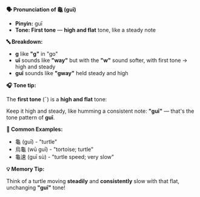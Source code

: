 **🗣️ Pronunciation of 龜 (guī)**

- **Pinyin:** guī
- **Tone: First tone** — **high and flat** tone, like a steady note

**🔤 Breakdown:**

- **g** like **"g"** in "go"
- **uī** sounds like **"way"** but with the **"w"** sound softer, with first tone → high and steady
- **guī** sounds like **"gway"** held steady and high

**🎧 Tone tip:**

The **first tone** (¯) is a **high and flat** tone:

Keep it high and steady, like humming a consistent note: **"guī"** — that's the tone pattern of
**guī**.

**📝 Common Examples:**

- 龜 (guī) - "turtle"
- 烏龜 (wū guī) - "tortoise; turtle"
- 龜速 (guī sù) - "turtle speed; very slow"

**💡 Memory Tip:**

Think of a turtle moving **steadily** and **consistently** slow with that flat, unchanging **"guī"**
tone!
